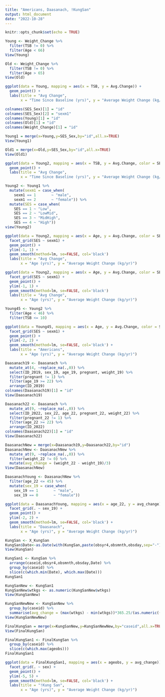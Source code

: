 ```yaml
---
title: "Americans, Daasanach, !KungSan"
output: html_document
date: "2022-10-28"
---
```


```r
knitr::opts_chunk$set(echo = TRUE)
```

```r
Young <- Weight_Change %>%
  filter(TSB != 0) %>%
  filter(Age < 66)
View(Young)
```

```r
Old <- Weight_Change %>%
  filter(TSB != 0) %>%
  filter(Age > 65)
View(Old)
```

```r
ggplot(data = Young, mapping = aes(x = TSB, y = Avg.Change)) +
  geom_point() +
  labs(title = "Avg Change",
       x = "Time Since Baseline (yrs)", y = "Average Weight Change (kg/yr)")
```


```r
colnames(SES_Sex)[1] = "id"
colnames(SES_Sex)[2] = "sexm1"
colnames(Young)[1] = "id"
colnames(Old)[1] = "id"
colnames(Weight_Change)[1] = "id"
```

```r
Young1 = merge(x=Young,y=SES_Sex,by="id",all.x=TRUE)
View(Young1)

Old1 = merge(x=Old,y=SES_Sex,by="id",all.x=TRUE)
View(Old1)
```

```r
ggplot(data = Young2, mapping = aes(x = TSB, y = Avg.Change, color = SES)) +
  geom_point() +
  labs(title = "Avg Change",
       x = "Time Since Baseline (yrs)", y = "Average Weight Change (kg/yr)")
```


```r
Young2 <- Young1 %>%
  mutate(sexm1 = case_when(
    sexm1 == 1       ~ "male",
    sexm1 == 2       ~ "female")) %>%
  mutate(SES = case_when(
    SES == 1 ~ "Low",
    SES == 2 ~ "LowMid",
    SES == 3 ~ "MidHigh",
    SES == 4 ~ "High"))
view(Young2)
```

```r
ggplot(data = Young2, mapping = aes(x = Age, y = Avg.Change, color = SES)) +
  facet_grid(SES ~ sexm1) +
  geom_point() +
  ylim(-1, 1) +
  geom_smooth(method=lm, se=FALSE, col='black')
  labs(title = "Avg Change",
       x = "Age (yrs)", y = "Average Weight Change (kg/yr)")
```

```r
ggplot(data = Young2, mapping = aes(x = Age, y = Avg.Change, color = SES)) +
  facet_grid(SES ~ sexm1) +
  geom_point() +
  ylim(-1, 1) +
  geom_smooth(method=lm, se=FALSE, col='black')
  labs(title = "Avg Change",
       x = "Age (yrs)", y = "Average Weight Change (kg/yr)")
```

```r
Young45 <- Young2 %>%
  filter(Age < 46) %>%
  filter(TSB <= 10)
```

```r
ggplot(data = Young45, mapping = aes(x = Age, y = Avg.Change, color = SES)) +
  facet_grid(SES ~ sexm1) +
  geom_point() +
  ylim(-2, 2) +
  geom_smooth(method=lm, se=FALSE, col='black') +
  labs(title = "Americans",
       x = "Age (yrs)", y = "Average Weight Change (kg/yr)")
```

```r
Daasanach19 <- Daasanach %>%
  mutate_at(4, ~replace_na(.,0)) %>%
  select(ID_2019, sex_19, age_19, pregnant, weight_19) %>%
  filter(pregnant != 1) %>%
  filter(age_19 >= 22) %>%
  arrange(ID_2019)
colnames(Daasanach19)[1] = "id"
View(Daasanach19)
```

```r
Daasanach22 <- Daasanach %>%
  mutate_at(9, ~replace_na(.,0)) %>%
  select(ID_2022, sex_22, age_22, pregnant_22, weight_22) %>%
  filter(pregnant_22 != 1) %>%
  filter(age_22 >= 22) %>%
  arrange(ID_2022)
colnames(Daasanach22)[1] = "id"
View(Daasanach22)
```

```r
DaasanachNew = merge(x=Daasanach19,y=Daasanach22,by="id")
DaasanachNew <- DaasanachNew %>%
  mutate_at(9, ~replace_na(.,0)) %>%
  filter(weight_22 != 0) %>%
  mutate(avg_change = (weight_22 - weight_19)/3)
View(DaasanachNew)
```

```r
DaasanachYoung <- DaasanachNew %>%
  filter(age_22 <= 45) %>%
  mutate(sex_19 = case_when(
    sex_19 == 1       ~ "male",
    sex_19 == 0       ~ "female"))
```


```r
ggplot(data = DaasanachYoung, mapping = aes(x = age_22, y = avg_change)) +
  facet_grid(. ~ sex_19) +
  geom_point() +
  ylim(-2, 2) +
  geom_smooth(method=lm, se=FALSE, col='black') +
  labs(title = "Daasanach",
       x = "Age (yrs)", y = "Average Weight Change (kg/yr)")
```


```r
KungSan <- X_KungSan 
KungSan$Date<-as.Date(with(KungSan,paste(obsyr4,obsmnth,obsday,sep="-")),"%Y-%m-%d")
View(KungSan)
```

```r
KungSan1 <- KungSan %>%
  arrange(caseid,obsyr4,obsmnth,obsday,Date) %>%
  group_by(caseid) %>%
  slice(c(which.min(Date), which.max(Date)))
KungSan1
```

```r
KungSanNew <- KungSan1
KungSanNew$wtkgs <- as.numeric(KungSanNew$wtkgs)
View(KungSanNew)
```


```r
KungSanNewNew <- KungSanNew %>%
  group_by(caseid) %>%
  summarise(avg_change = (max(wtkgs) - min(wtkgs))*365.25/(as.numeric((max(Date) - min(Date)), "days")))
View(KungSanNewNew)
```

```r
FinalKungSan = merge(x=KungSanNew,y=KungSanNewNew,by="caseid",all.x=TRUE)
View(FinalKungSan)
```

```r
FinalKungSan1 <- FinalKungSan %>%
  group_by(caseid) %>%
  slice(c(which.max(ageobs)))
FinalKungSan1
```
```r
ggplot(data = FinalKungSan1, mapping = aes(x = ageobs, y = avg_change)) +
  facet_grid(. ~ sex) +
  geom_point() +
  ylim(-5, 5) +
  geom_smooth(method=lm, se=FALSE, col='black') +
  labs(title = "!Kung San",
       x = "Age (yrs)", y = "Average Weight Change (kg/yr)")
```

